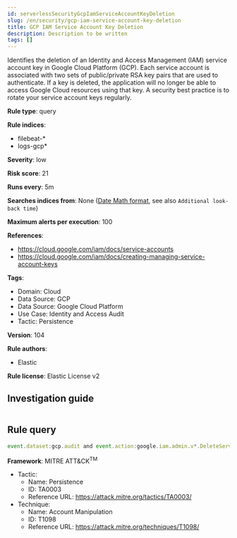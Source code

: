 ```yaml
---
id: serverlessSecurityGcpIamServiceAccountKeyDeletion
slug: /en/security/gcp-iam-service-account-key-deletion
title: GCP IAM Service Account Key Deletion
description: Description to be written
tags: []
---
```


<div id="gcp-iam-service-account-key-deletion"></div>

Identifies the deletion of an Identity and Access Management (IAM) service account key in Google Cloud Platform (GCP). Each service account is associated with two sets of public/private RSA key pairs that are used to authenticate. If a key is deleted, the application will no longer be able to access Google Cloud resources using that key. A security best practice is to rotate your service account keys regularly.

**Rule type**: query

**Rule indices**: 

* filebeat-*
* logs-gcp*

**Severity**: low

**Risk score**: 21

**Runs every**: 5m

**Searches indices from**: None ([Date Math format](((ref))/common-options.html#date-math), see also <DocLink id="serverlessSecurityRulesUiCreate" section="set-the-rules-schedule">`Additional look-back time`</DocLink>)

**Maximum alerts per execution**: 100

**References**: 

* https://cloud.google.com/iam/docs/service-accounts
* https://cloud.google.com/iam/docs/creating-managing-service-account-keys

**Tags**: 

* Domain: Cloud
* Data Source: GCP
* Data Source: Google Cloud Platform
* Use Case: Identity and Access Audit
* Tactic: Persistence

**Version**: 104

**Rule authors**: 

* Elastic

**Rule license**: Elastic License v2

## Investigation guide

```markdown

```

## Rule query

```js
event.dataset:gcp.audit and event.action:google.iam.admin.v*.DeleteServiceAccountKey and event.outcome:success

```

**Framework**: MITRE ATT&CK<sup>TM</sup>

* Tactic:
    * Name: Persistence
    * ID: TA0003
    * Reference URL: https://attack.mitre.org/tactics/TA0003/
* Technique:
    * Name: Account Manipulation
    * ID: T1098
    * Reference URL: https://attack.mitre.org/techniques/T1098/

